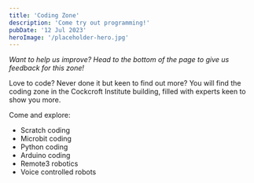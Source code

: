```yaml
---
title: 'Coding Zone'
description: 'Come try out programming!'
pubDate: '12 Jul 2023'
heroImage: '/placeholder-hero.jpg'
---
```


*Want to help us improve? Head to the bottom of the page to give us feedback for this zone!*


Love to code? Never done it but keen to find out more? You will find the coding zone in the Cockcroft Institute building, filled with experts keen to show you more.  

Come and explore: 
* Scratch coding  
* Microbit coding  
* Python coding  
* Arduino coding  
* Remote3 robotics  
* Voice controlled robots 

